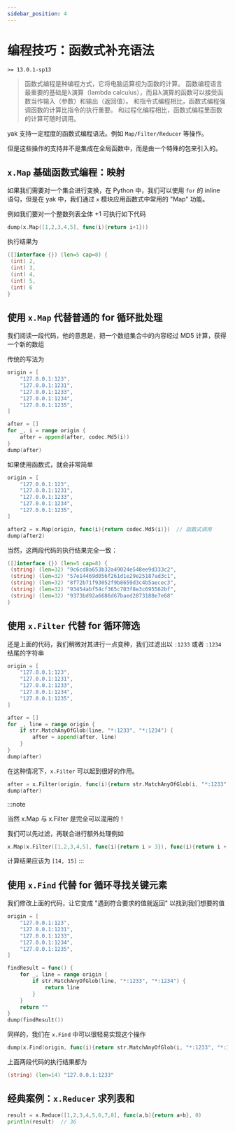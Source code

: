 ```yaml
---
sidebar_position: 4
---
```


# 编程技巧：函数式补充语法

`>= 13.0.1-sp13`

> 函数式编程是种编程方式，它将电脑运算视为函数的计算。 函数编程语言最重要的基础是λ演算（lambda calculus），而且λ演算的函数可以接受函数当作输入（参数）和输出（返回值）。 和指令式编程相比，函数式编程强调函数的计算比指令的执行重要。 和过程化编程相比，函数式编程里函数的计算可随时调用。

yak 支持一定程度的函数式编程语法。例如 `Map/Filter/Reducer` 等操作。

但是这些操作的支持并不是集成在全局函数中，而是由一个特殊的包来引入的。

## `x.Map` 基础函数式编程：映射

如果我们需要对一个集合进行变换，在 Python 中，我们可以使用 `for` 的 inline 语句，但是在 yak 中，我们通过 `x` 模块应用函数式中常用的 "Map" 功能。

例如我们要对一个整数列表全体 +1 可执行如下代码

```go
dump(x.Map([1,2,3,4,5], func(i){return i+1}))
```

执行结果为

```go
([]interface {}) (len=5 cap=8) {
 (int) 2,
 (int) 3,
 (int) 4,
 (int) 5,
 (int) 6
}
```

## 使用 `x.Map` 代替普通的 for 循环批处理

我们阅读一段代码，他的意思是，把一个数组集合中的内容经过 MD5 计算，获得一个新的数组

传统的写法为

```go
origin = [
    "127.0.0.1:123",
    "127.0.0.1:1231",
    "127.0.0.1:1233",
    "127.0.0.1:1234",
    "127.0.0.1:1235",
]

after = []
for _, i = range origin {
    after = append(after, codec.Md5(i))
}
dump(after)
```

如果使用函数式，就会非常简单

```go
origin = [
    "127.0.0.1:123",
    "127.0.0.1:1231",
    "127.0.0.1:1233",
    "127.0.0.1:1234",
    "127.0.0.1:1235",
]

after2 = x.Map(origin, func(i){return codec.Md5(i)})  // 函数式调用
dump(after2)
```

当然，这两段代码的执行结果完全一致：

```go
([]interface {}) (len=5 cap=8) {
 (string) (len=32) "9c6cd8a653b32a49024e548ee9d333c2",
 (string) (len=32) "57e14469d056f261d1e29e25187ad3c1",
 (string) (len=32) "8f72b71f93052f9b8659d3c4b5aecec3",
 (string) (len=32) "93454abf54cf365c703f8e3c695562bf",
 (string) (len=32) "9373bd92a6686d67baed2873188e7e68"
}
```

## 使用 `x.Filter` 代替 for 循环筛选

还是上面的代码，我们稍微对其进行一点变种，我们过滤出以 `:1233` 或者 `:1234` 结尾的字符串

```go
origin = [
    "127.0.0.1:123",
    "127.0.0.1:1231",
    "127.0.0.1:1233",
    "127.0.0.1:1234",
    "127.0.0.1:1235",
]

after = []
for _, line = range origin {
    if str.MatchAnyOfGlob(line, "*:1233", "*:1234") {
        after = append(after, line)
    }
}
dump(after)
```

在这种情况下，`x.Filter` 可以起到很好的作用。

```go
after = x.Filter(origin, func(i){return str.MatchAnyOfGlob(i, "*:1233", "*:1234")})
dump(after)
```

:::note

当然 x.Map 与 x.Filter 是完全可以混用的！

我们可以先过滤，再联合进行额外处理例如

```go
x.Map(x.Filter([1,2,3,4,5], func(i){return i > 3}), func(i){return i + 10})
```

计算结果应该为 `[14, 15]`
:::

## 使用 `x.Find` 代替 for 循环寻找关键元素

我们修改上面的代码，让它变成 "遇到符合要求的值就返回" 以找到我们想要的值

```go
origin = [
    "127.0.0.1:123",
    "127.0.0.1:1231",
    "127.0.0.1:1233",
    "127.0.0.1:1234",
    "127.0.0.1:1235",
]

findResult = func() {
    for _, line = range origin {
        if str.MatchAnyOfGlob(line, "*:1233", "*:1234") {
            return line
        }
    }
    return ""
}
dump(findResult())
```

同样的，我们在 `x.Find` 中可以很轻易实现这个操作

```go
dump(x.Find(origin, func(i){return str.MatchAnyOfGlob(i, "*:1233", "*:1234")}))
```

上面两段代码的执行结果都为

```go
(string) (len=14) "127.0.0.1:1233"
```

## 经典案例：`x.Reducer` 求列表和

```go
result = x.Reduce([1,2,3,4,5,6,7,8], func(a,b){return a+b}, 0)
println(result)  // 36
```


